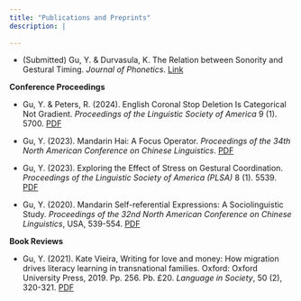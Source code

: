 ```yaml
---
title: "Publications and Preprints"
description: |
  
---
```




* (Submitted) Gu, Y. & Durvasula, K. The Relation between Sonority and Gestural Timing. _Journal of Phonetics_. [Link](https://ssrn.com/abstract=4695254)


**Conference Proceedings**

* Gu, Y. & Peters, R. (2024). English Coronal Stop Deletion Is Categorical Not Gradient. _Proceedings of the Linguistic Society of America_ 9 (1). 5700. [PDF](publications/24LSA_pro.pdf) 

* Gu, Y. (2023). Mandarin Hai: A Focus Operator. _Proceedings of the 34th North American Conference on Chinese Linguistics_. [PDF](publications/Gu_Mandarin_HAI.pdf)


* Gu, Y. (2023). Exploring the Effect of Stress on Gestural Coordination. _Proceedings of the Linguistic Society of America (PLSA)_ 8 (1). 5539. [PDF](publications/LSA_prd_23.pdf)

* Gu, Y. (2020). Mandarin Self-referential Expressions: A Sociolinguistic Study. _Proceedings of the 32nd North American Conference on Chinese Linguistics_, USA, 539-554. [PDF](publications/Pro_NACCL32_Part05_42_Gu_P539.pdf)

**Book Reviews**

* Gu, Y. (2021). Kate Vieira, Writing for love and money: How migration drives literacy learning in transnational families. Oxford: Oxford University Press, 2019. Pp. 256. Pb. £20. _Language in Society_, 50 (2), 320-321. [PDF](publications/kate_vieira_writing_for_love_and_money.pdf)



